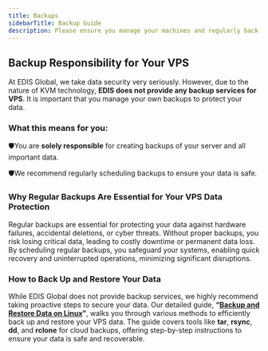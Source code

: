 ```yaml
---
title: Backups
sidebarTitle: Backup Guide
description: Please ensure you manage your machines and regularly back up your server data
---
```


## **Backup Responsibility for Your VPS**

At EDIS Global, we take data security very seriously. However, due to the nature of KVM technology, **EDIS does not provide any backup services for VPS**. It is important that you manage your own backups to protect your data.

### **What this means for you:**

🛡You are **solely responsible** for creating backups of your server and all important data.

🛡We recommend regularly scheduling backups to ensure your data is safe.

### **Why Regular Backups Are Essential for Your VPS Data Protection**

Regular backups are essential for protecting your data against hardware failures, accidental deletions, or cyber threats. Without proper backups, you risk losing critical data, leading to costly downtime or permanent data loss. By scheduling regular backups, you safeguard your systems, enabling quick recovery and uninterrupted operations, minimizing significant disruptions.

### **How to Back Up and Restore Your Data**

While EDIS Global does not provide backup services, we highly recommend taking proactive steps to secure your data. Our detailed guide, **“**[**Backup and Restore Data on Linux**](https://docs.edisglobal.com/backup-restore-data-linux)**”**, walks you through various methods to efficiently back up and restore your VPS data. The guide covers tools like **tar**, **rsync**, **dd**, and **rclone** for cloud backups, offering step-by-step instructions to ensure your data is safe and recoverable.
